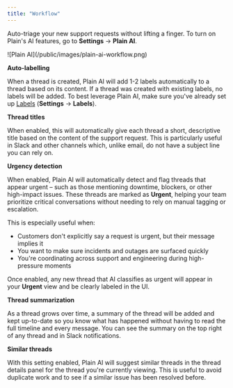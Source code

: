 ```yaml
---
title: "Workflow"
---
```


Auto-triage your new support requests without lifting a finger. To turn on Plain's AI features, go to **Settings** → **Plain AI**.

<Frame>
  ![Plain AI](/public/images/plain-ai-workflow.png)
</Frame>

**Auto-labelling**

When a thread is created, Plain AI will add 1-2 labels automatically to a thread based on its content. If a thread was created with existing labels, no labels will be added. To best leverage Plain AI, make sure you've already set up [Labels](/labels) (**Settings** → **Labels**).

**Thread titles**

When enabled, this will automatically give each thread a short, descriptive title based on the content of the support request. This is particularly useful in Slack and other channels which, unlike email, do not have a subject line you can rely on.

**Urgency detection**

When enabled, Plain AI will automatically detect and flag threads that appear urgent – such as those mentioning downtime, blockers, or other high-impact issues. These threads are marked as **Urgent**, helping your team prioritize critical conversations without needing to rely on manual tagging or escalation.

This is especially useful when:

- Customers don't explicitly say a request is urgent, but their message implies it
- You want to make sure incidents and outages are surfaced quickly
- You're coordinating across support and engineering during high-pressure moments

Once enabled, any new thread that AI classifies as urgent will appear in your **Urgent** view and be clearly labeled in the UI.

**Thread summarization**

As a thread grows over time, a summary of the thread will be added and kept up-to-date so you know what has happened without having to read the full timeline and every message. You can see the summary on the top right of any thread and in Slack notifications.

**Similar threads**

With this setting enabled, Plain AI will suggest similar threads in the thread details panel for the thread you're currently viewing. This is useful to avoid duplicate work and to see if a similar issue has been resolved before.